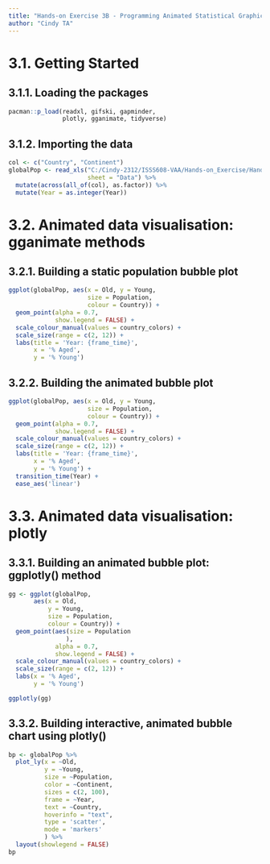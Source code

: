 ```yaml
---
title: "Hands-on Exercise 3B - Programming Animated Statistical Graphics with R"
author: "Cindy TA"
---
```


# 3.1. Getting Started

## 3.1.1. Loading the packages

```r
pacman::p_load(readxl, gifski, gapminder,
               plotly, gganimate, tidyverse)
```

## 3.1.2. Importing the data

```r
col <- c("Country", "Continent")
globalPop <- read_xls("C:/Cindy-2312/ISSS608-VAA/Hands-on_Exercise/Hands-on_Ex03/data/GlobalPopulation.xls",
                      sheet = "Data") %>%
  mutate(across(all_of(col), as.factor)) %>%
  mutate(Year = as.integer(Year))
```

# 3.2. Animated data visualisation: gganimate methods

## 3.2.1. Building a static population bubble plot

```r
ggplot(globalPop, aes(x = Old, y = Young, 
                      size = Population, 
                      colour = Country)) +
  geom_point(alpha = 0.7, 
             show.legend = FALSE) +
  scale_colour_manual(values = country_colors) +
  scale_size(range = c(2, 12)) +
  labs(title = 'Year: {frame_time}', 
       x = '% Aged', 
       y = '% Young') 
```

## 3.2.2. Building the animated bubble plot

```r
ggplot(globalPop, aes(x = Old, y = Young, 
                      size = Population, 
                      colour = Country)) +
  geom_point(alpha = 0.7, 
             show.legend = FALSE) +
  scale_colour_manual(values = country_colors) +
  scale_size(range = c(2, 12)) +
  labs(title = 'Year: {frame_time}', 
       x = '% Aged', 
       y = '% Young') +
  transition_time(Year) +       
  ease_aes('linear')          
```

# 3.3. Animated data visualisation: plotly

## 3.3.1. Building an animated bubble plot: ggplotly() method

```r
gg <- ggplot(globalPop, 
       aes(x = Old, 
           y = Young, 
           size = Population, 
           colour = Country)) +
  geom_point(aes(size = Population
                ),
             alpha = 0.7, 
             show.legend = FALSE) +
  scale_colour_manual(values = country_colors) +
  scale_size(range = c(2, 12)) +
  labs(x = '% Aged', 
       y = '% Young')

ggplotly(gg)
```


## 3.3.2. Building interactive, animated bubble chart using plotly()

```r
bp <- globalPop %>%
  plot_ly(x = ~Old, 
          y = ~Young, 
          size = ~Population, 
          color = ~Continent,
          sizes = c(2, 100),
          frame = ~Year, 
          text = ~Country, 
          hoverinfo = "text",
          type = 'scatter',
          mode = 'markers'
          ) %>%
  layout(showlegend = FALSE)
bp
```
